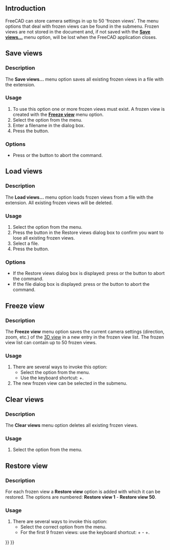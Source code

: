 <languages/>
<translate>

<!--T:10-->
{{Docnav
|[[Std_RecallWorkingView|RecallWorkingView]]
|[[Std_DrawStyle|DrawStyle]]
|[[Std_View_Menu|Std View Menu]]
|IconL=
|IconR=Std_DrawStyle.svg
|IconC=Freecad.svg
}}

<!--T:5-->
{{GuiCommand
|Name=Std FreezeViews
|MenuLocation=View → Freeze display → ...
|Workbenches=All
|SeeAlso=[[Std_StoreWorkingView|Std StoreWorkingView]], [[Std_RecallWorkingView|Std RecallWorkingView]], [[Std_ViewIvIssueCamPos|Std ViewIvIssueCamPos]]
}}

==Introduction== <!--T:11-->

<!--T:12-->
FreeCAD can store camera settings in up to 50 'frozen views'. The menu options that deal with frozen views can be found in the {{MenuCommand|View → Freeze display}} submenu. Frozen views are not stored in the document and, if not saved with the '''[[#Save views|Save views...]]''' menu option, will be lost when the FreeCAD application closes.

==Save views== <!--T:13-->

===Description=== <!--T:14-->

<!--T:15-->
The '''Save views...''' menu option saves all existing frozen views in a file with the {{FileName|*.cam}} extension.

===Usage=== <!--T:17-->

<!--T:18-->
# To use this option one or more frozen views must exist. A frozen view is created with the '''[[#Freeze view|Freeze view]]''' menu option.
# Select the {{MenuCommand|View → Freeze display → Save views...}} option from the menu.
# Enter a filename in the dialog box.
# Press the {{Button|Save}} button.

===Options=== <!--T:19-->

<!--T:20-->
* Press {{KEY|Esc}} or the {{Button|Cancel}} button to abort the command.

==Load views== <!--T:21-->

===Description=== <!--T:22-->

<!--T:23-->
The '''Load views...''' menu option loads frozen views from a file with the {{FileName|*.cam}} extension. All existing frozen views will be deleted.

===Usage=== <!--T:25-->

<!--T:26-->
# Select the {{MenuCommand|View → Freeze display → Load views...}} option from the menu.
# Press the {{Button|Yes}} button in the Restore views dialog box to confirm you want to lose all existing frozen views.
# Select a file.
# Press the {{Button|Open}} button.

===Options=== <!--T:27-->

<!--T:28-->
* If the Restore views dialog box is displayed: press {{KEY|Esc}} or the {{Button|No}} button to abort the command.
* If the file dialog box is displayed: press {{KEY|Esc}} or the {{Button|Cancel}} button to abort the command.

==Freeze view== <!--T:29-->

===Description=== <!--T:30-->

<!--T:31-->
The '''Freeze view''' menu option saves the current camera settings (direction, zoom, etc.) of the [[3D_view|3D view]] in a new entry in the frozen view list. The frozen view list can contain up to 50 frozen views.

===Usage=== <!--T:32-->

<!--T:33-->
# There are several ways to invoke this option:
#* Select the {{MenuCommand|View → Freeze display → Freeze view}} option from the menu.
#* Use the keyboard shortcut: {{KEY|Shift}}+{{KEY|F}}.
# The new frozen view can be selected in the {{MenuCommand|View → Freeze display}} submenu.

==Clear views== <!--T:34-->

===Description=== <!--T:35-->

<!--T:36-->
The '''Clear views''' menu option deletes all existing frozen views.

===Usage=== <!--T:37-->

<!--T:38-->
# Select the {{MenuCommand|View → Freeze display → Clear views}} option from the menu.

==Restore view== <!--T:39-->

===Description=== <!--T:40-->

<!--T:41-->
For each frozen view a '''Restore view''' option is added with which it can be restored. The options are numbered: '''Restore view 1''' - '''Restore view 50'''.

===Usage=== <!--T:42-->

<!--T:43-->
# There are several ways to invoke this option:
#* Select the correct {{MenuCommand|View → Freeze display → Restore view}} option from the menu.
#* For the first 9 frozen views: use the keyboard shortcut: {{KEY|Ctrl}}+{{KEY|1}} - {{KEY|Ctrl}}+{{KEY|9}}.


<!--T:46-->
{{Docnav
|[[Std_RecallWorkingView|RecallWorkingView]]
|[[Std_DrawStyle|DrawStyle]]
|[[Std_View_Menu|Std View Menu]]
|IconL=
|IconR=Std_DrawStyle.svg
|IconC=Freecad.svg
}}

</translate>
{{Std_Base_navi{{#translation:}}}}
{{Userdocnavi{{#translation:}}}}